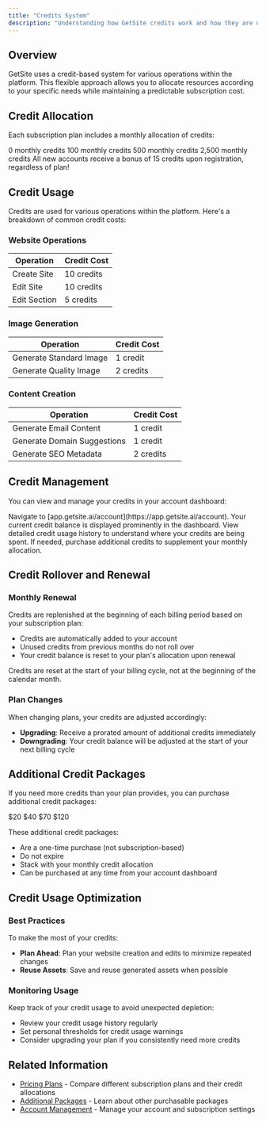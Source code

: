 ```yaml
---
title: "Credits System"
description: "Understanding how GetSite credits work and how they are used"
---
```


## Overview

GetSite uses a credit-based system for various operations within the platform. This flexible approach allows you to allocate resources according to your specific needs while maintaining a predictable subscription cost.

## Credit Allocation

Each subscription plan includes a monthly allocation of credits:

<CardGroup cols={4}>
  <Card title="Free Plan" icon="coins">
    0 monthly credits
  </Card>
  <Card title="Maker Plan" icon="coins">
    100 monthly credits
  </Card>
  <Card title="Developer Plan" icon="coins">
    500 monthly credits
  </Card>
  <Card title="Agency Plan" icon="coins">
    2,500 monthly credits
  </Card>
</CardGroup>

<Card title="New Account Bonus" icon="gift" color="#34d399">
  All new accounts receive a bonus of 15 credits upon registration, regardless
  of plan!
</Card>

## Credit Usage

Credits are used for various operations within the platform. Here's a breakdown of common credit costs:

### Website Operations

| Operation    | Credit Cost |
| ------------ | ----------- |
| Create Site  | 10 credits  |
| Edit Site    | 10 credits  |
| Edit Section | 5 credits   |

### Image Generation

| Operation               | Credit Cost |
| ----------------------- | ----------- |
| Generate Standard Image | 1 credit    |
| Generate Quality Image  | 2 credits   |

### Content Creation

| Operation                   | Credit Cost |
| --------------------------- | ----------- |
| Generate Email Content      | 1 credit    |
| Generate Domain Suggestions | 1 credit    |
| Generate SEO Metadata       | 2 credits   |

## Credit Management

You can view and manage your credits in your account dashboard:

<Steps>
  <Step title="Access Account Settings">
    Navigate to [app.getsite.ai/account](https://app.getsite.ai/account).
  </Step>
  <Step title="View Credits Balance">
    Your current credit balance is displayed prominently in the dashboard.
  </Step>
  <Step title="Check Credit Usage">
    View detailed credit usage history to understand where your credits are
    being spent.
  </Step>
  <Step title="Purchase More Credits">
    If needed, purchase additional credits to supplement your monthly
    allocation.
  </Step>
</Steps>

## Credit Rollover and Renewal

### Monthly Renewal

Credits are replenished at the beginning of each billing period based on your subscription plan:

- Credits are automatically added to your account
- Unused credits from previous months do not roll over
- Your credit balance is reset to your plan's allocation upon renewal

<Card title="Credit Reset Timing" icon="clock" color="#7b5dd6">
  Credits are reset at the start of your billing cycle, not at the beginning of
  the calendar month.
</Card>

### Plan Changes

When changing plans, your credits are adjusted accordingly:

- **Upgrading**: Receive a prorated amount of additional credits immediately
- **Downgrading**: Your credit balance will be adjusted at the start of your next billing cycle

## Additional Credit Packages

If you need more credits than your plan provides, you can purchase additional credit packages:

<CardGroup cols={4}>
  <Card title="100 Credits" icon="coins">
    $20
  </Card>
  <Card title="250 Credits" icon="coins">
    $40
  </Card>
  <Card title="500 Credits" icon="coins">
    $70
  </Card>
  <Card title="1,000 Credits" icon="coins">
    $120
  </Card>
</CardGroup>

These additional credit packages:

- Are a one-time purchase (not subscription-based)
- Do not expire
- Stack with your monthly credit allocation
- Can be purchased at any time from your account dashboard

## Credit Usage Optimization

### Best Practices

To make the most of your credits:

- **Plan Ahead**: Plan your website creation and edits to minimize repeated changes
- **Reuse Assets**: Save and reuse generated assets when possible

### Monitoring Usage

Keep track of your credit usage to avoid unexpected depletion:

- Review your credit usage history regularly
- Set personal thresholds for credit usage warnings
- Consider upgrading your plan if you consistently need more credits

## Related Information

- [Pricing Plans](/pricing/plans) - Compare different subscription plans and their credit allocations
- [Additional Packages](/pricing/additional-packages) - Learn about other purchasable packages
- [Account Management](/features/account-management) - Manage your account and subscription settings
